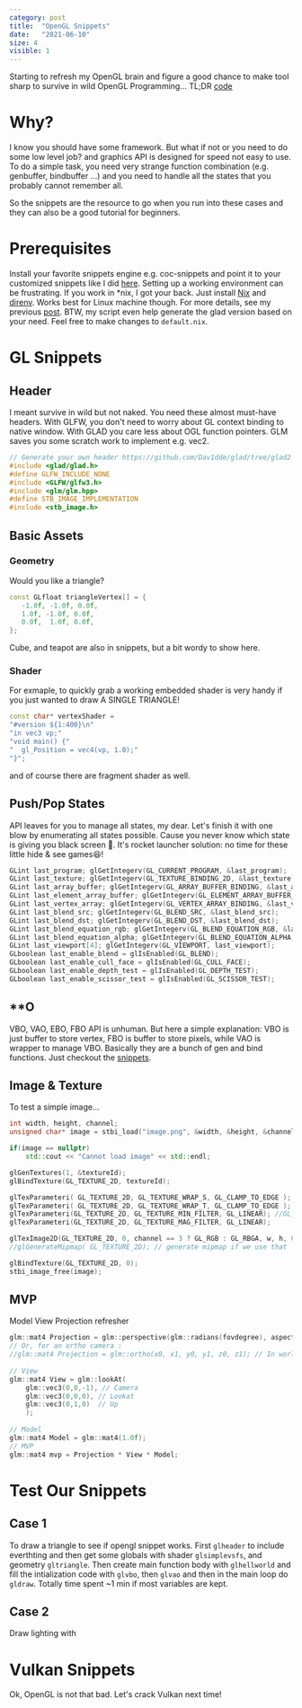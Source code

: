```yaml
---
category: post
title:  "OpenGL Snippets"
date:   "2021-06-10"
size: 4
visible: 1
---
```


Starting to refresh my OpenGL brain and figure a good chance to make tool sharp to survive in wild OpenGL Programming... TL;DR [code]()

# Why?
I know you should have some framework. But what if not or you need to do some low level job? and graphics API is designed for speed not easy to use. To do a simple task, you need very strange function combination (e.g. genbuffer, bindbuffer ...) and you need to handle all the states that you probably cannot remember all.

So the snippets are the resource to go when you run into these cases and they can also be a good tutorial for beginners.

# Prerequisites
Install your favorite snippets engine e.g. coc-snippets and point it to your customized snippets like I did [here](?). Setting up a working environment can be frustrating. If you work in \*nix, I got your back. Just install [Nix]() and [direnv](). Works best for Linux machine though. For more details, see my previous [post](./2020-12-10-nix-power-2). BTW, my script even help generate the glad version based on your need. Feel free to make changes to `default.nix`.

# GL Snippets
## Header
I meant survive in wild but not naked. You need these almost must-have headers. With GLFW, you don't need to worry about GL context binding to native window. With GLAD you care less about OGL function pointers. GLM saves you some scratch work to implement e.g. vec2.

```cpp
// Generate your own header https://github.com/Dav1dde/glad/tree/glad2
#include <glad/glad.h>
#define GLFW_INCLUDE_NONE
#include <GLFW/glfw3.h>
#include <glm/glm.hpp>
#define STB_IMAGE_IMPLEMENTATION
#include <stb_image.h>
```

## Basic Assets
### Geometry
Would you like a triangle?
```cpp
const GLfloat triangleVertex[] = {
   -1.0f, -1.0f, 0.0f,
   1.0f, -1.0f, 0.0f,
   0.0f,  1.0f, 0.0f,
};
```
Cube, and teapot are also in snippets, but a bit wordy to show here.

### Shader
For exmaple, to quickly grab a working embedded shader is very handy if you just wanted to draw A SINGLE TRIANGLE!

```cpp
const char* vertexShader =
"#version ${1:400}\n"
"in vec3 vp;"
"void main() {"
"  gl_Position = vec4(vp, 1.0);"
"}";
```
and of course there are fragment shader as well.

## Push/Pop States
API leaves for you to manage all states, my dear. Let's finish it with one blow by enumerating all states possible. Cause you never know which state is giving you black screen 🤦. It's rocket launcher solution: no time for these little hide & see games😆!
```cpp
GLint last_program; glGetIntegerv(GL_CURRENT_PROGRAM, &last_program);
GLint last_texture; glGetIntegerv(GL_TEXTURE_BINDING_2D, &last_texture);
GLint last_array_buffer; glGetIntegerv(GL_ARRAY_BUFFER_BINDING, &last_array_buffer);
GLint last_element_array_buffer; glGetIntegerv(GL_ELEMENT_ARRAY_BUFFER_BINDING, &last_element_array_buffer);
GLint last_vertex_array; glGetIntegerv(GL_VERTEX_ARRAY_BINDING, &last_vertex_array);
GLint last_blend_src; glGetIntegerv(GL_BLEND_SRC, &last_blend_src);
GLint last_blend_dst; glGetIntegerv(GL_BLEND_DST, &last_blend_dst);
GLint last_blend_equation_rgb; glGetIntegerv(GL_BLEND_EQUATION_RGB, &last_blend_equation_rgb);
GLint last_blend_equation_alpha; glGetIntegerv(GL_BLEND_EQUATION_ALPHA, &last_blend_equation_alpha);
GLint last_viewport[4]; glGetIntegerv(GL_VIEWPORT, last_viewport);
GLboolean last_enable_blend = glIsEnabled(GL_BLEND);
GLboolean last_enable_cull_face = glIsEnabled(GL_CULL_FACE);
GLboolean last_enable_depth_test = glIsEnabled(GL_DEPTH_TEST);
GLboolean last_enable_scissor_test = glIsEnabled(GL_SCISSOR_TEST);
```

## \*\*O
VBO, VAO, EBO, FBO API is unhuman. But here a simple explanation: VBO is just buffer to store vertex, FBO is buffer to store pixels, while VAO is wrapper to manage VBO. Basically they are a bunch of gen and bind functions. Just checkout the [snippets]().

## Image & Texture
To test a simple image...
```cpp
int width, height, channel;
unsigned char* image = stbi_load("image.png", &width, &height, &channel, STBI_rgb); // or STBI_rgb_alpha

if(image == nullptr)
    std::cout << "Cannot load image" << std::endl;

glGenTextures(1, &textureId);
glBindTexture(GL_TEXTURE_2D, textureId);

glTexParameteri( GL_TEXTURE_2D, GL_TEXTURE_WRAP_S, GL_CLAMP_TO_EDGE );
glTexParameteri( GL_TEXTURE_2D, GL_TEXTURE_WRAP_T, GL_CLAMP_TO_EDGE );
glTexParameteri(GL_TEXTURE_2D, GL_TEXTURE_MIN_FILTER, GL_LINEAR); //GL_LINEAR_MIPMAP_LINEAR 
glTexParameteri(GL_TEXTURE_2D, GL_TEXTURE_MAG_FILTER, GL_LINEAR);

glTexImage2D(GL_TEXTURE_2D, 0, channel == 3 ? GL_RGB : GL_RBGA, w, h, 0, channel == 3 ? GL_RGB : GL_RBGA, GL_UNSIGNED_BYTE, image);
//glGenerateMipmap( GL_TEXTURE_2D); // generate mipmap if we use that

glBindTexture(GL_TEXTURE_2D, 0);
stbi_image_free(image);
```
## MVP
Model View Projection refresher
```cpp
glm::mat4 Projection = glm::perspective(glm::radians(fovdegree), aspectRatio, near, far);
// Or, for an ortho camera :
//glm::mat4 Projection = glm::ortho(x0, x1, y0, y1, z0, z1); // In world coordinates
  
// View
glm::mat4 View = glm::lookAt(
    glm::vec3(0,0,-1), // Camera
    glm::vec3(0,0,0), // Lookat
    glm::vec3(0,1,0)  // Up
    );
  
// Model
glm::mat4 Model = glm::mat4(1.0f);
// MVP
glm::mat4 mvp = Projection * View * Model;
```

# Test Our Snippets
## Case 1
To draw a triangle to see if opengl snippet works. First `glheader` to include everthting and then get some globals with shader `glsimplevsfs`, and geometry `gltriangle`. Then create main function body with `glhellworld` and fill the intialization code with `glvbo`, then `glvao` and then in the main loop do `gldraw`. Totally time spent ~1 min if most variables are kept.

## Case 2
Draw lighting with 

# Vulkan Snippets
Ok, OpenGL is not that bad. Let's crack Vulkan next time!



